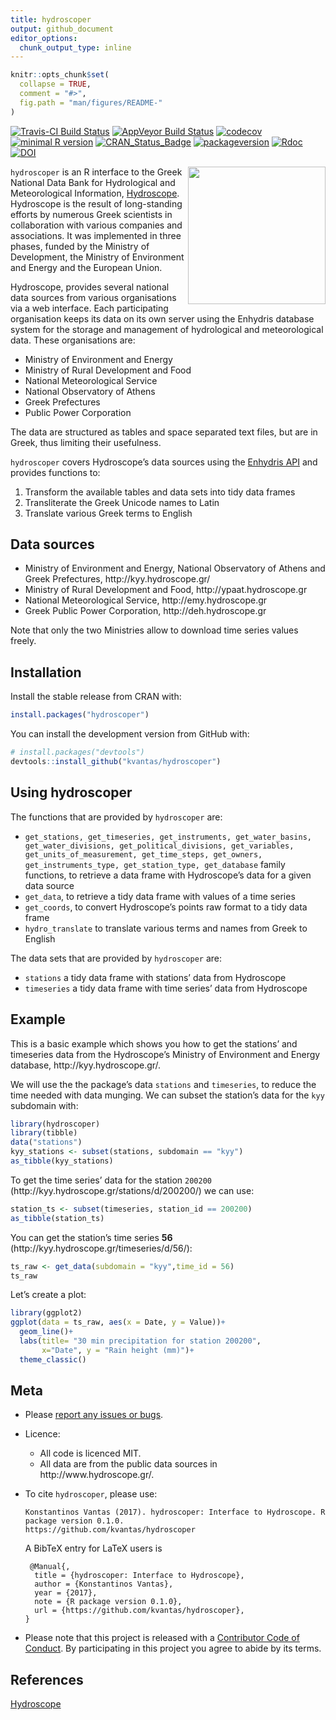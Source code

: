 ```yaml
---
title: hydroscoper
output: github_document
editor_options: 
  chunk_output_type: inline
---
```

<!-- README.md is generated from README.Rmd. Please edit that file -->

```r
knitr::opts_chunk$set(
  collapse = TRUE,
  comment = "#>",
  fig.path = "man/figures/README-"
)
```

[![Travis-CI Build Status](https://travis-ci.org/kvantas/hydroscoper.svg?branch=master)](https://travis-ci.org/kvantas/hydroscoper)
[![AppVeyor Build Status](https://ci.appveyor.com/api/projects/status/github/kvantas/hydroscoper?branch=master&svg=true)](https://ci.appveyor.com/project/kvantas/hydroscoper)
[![codecov](https://codecov.io/github/kvantas/hydroscoper/branch/master/graphs/badge.svg)](https://codecov.io/gh/kvantas/hydroscoper) 
[![minimal R version](https://img.shields.io/badge/R%3E%3D-3.4.0-6666ff.svg)](https://cran.r-project.org/)
[![CRAN_Status_Badge](http://www.r-pkg.org/badges/version/hydroscoper)](https://cran.r-project.org/package=hydroscoper)
[![packageversion](https://img.shields.io/badge/Package%20version-0.1.0.9000-orange.svg?style=flat-square)](commits/master)
[![Rdoc](http://www.rdocumentation.org/badges/version/hydroscoper)](http://www.rdocumentation.org/packages/hydroscoper)
[![DOI](https://zenodo.org/badge/114094911.svg)](https://zenodo.org/badge/latestdoi/114094911)

<img src="man/figures/hydroscoper_hex.png" align="right" height="220"/> 

`hydroscoper` is an R interface to the  Greek National Data Bank for Hydrological and Meteorological Information, [Hydroscope](http://www.hydroscope.gr/). Hydroscope is the result of long-standing efforts by numerous Greek scientists in collaboration with various companies and associations. It was implemented in three phases, funded by the Ministry of Development, the Ministry of Environment and Energy and the European Union.

Hydroscope, provides several national data sources from various organisations via a web interface. Each participating organisation keeps its data on its own server using the Enhydris database system for the storage and management of hydrological and meteorological data. These organisations are:

* Ministry of Environment and Energy
* Ministry of Rural Development and Food
* National Meteorological Service
* National Observatory of Athens
* Greek Prefectures
* Public Power Corporation

The data are structured as tables and space separated text files, but are in Greek, thus limiting their usefulness.

`hydroscoper` covers Hydroscope's data sources using the [Enhydris API](http://enhydris.readthedocs.io/en/latest/index.html) and provides functions to:

1. Transform the available tables and data sets into tidy data frames
2. Transliterate the Greek Unicode names to Latin
3. Translate various Greek terms to English

## Data sources

 * Ministry of Environment and Energy, National Observatory of Athens and Greek Prefectures, http://kyy.hydroscope.gr/
 * Ministry of Rural Development and Food, http://ypaat.hydroscope.gr
 * National Meteorological Service, http://emy.hydroscope.gr
 * Greek Public Power Corporation, http://deh.hydroscope.gr

Note that only the two Ministries allow to download time series values freely.
 
## Installation

Install the stable release from CRAN with:

```r
install.packages("hydroscoper")
```

You can install the development version from GitHub with:

```r
# install.packages("devtools")
devtools::install_github("kvantas/hydroscoper")
```


## Using hydroscoper

The functions that are provided by `hydroscoper` are:

* `get_stations, get_timeseries, get_instruments, get_water_basins, get_water_divisions, get_political_divisions, get_variables, get_units_of_measurement, get_time_steps, get_owners, get_instruments_type, get_station_type, get_database ` family functions, to retrieve a data frame with Hydroscope's data for a given data source
* `get_data`, to retrieve a tidy data frame with values of a time series 
* `get_coords`, to convert Hydroscope's points raw format to a tidy data frame
* `hydro_translate` to translate various terms and names from Greek to English

The data sets that are provided by `hydroscoper` are:

* `stations` a tidy data frame with stations' data from Hydroscope
* `timeseries` a tidy data frame with  time series' data from Hydroscope

## Example

This is a basic example which shows you how to get the stations' and timeseries data from the Hydroscope's Ministry of Environment and Energy database, http://kyy.hydroscope.gr/.

We will use the the package's data `stations` and `timeseries`, to reduce the time needed with data munging. We can subset the station's data for the `kyy` subdomain with:

```r
library(hydroscoper)
library(tibble)
data("stations")
kyy_stations <- subset(stations, subdomain == "kyy")
as_tibble(kyy_stations)
```

To get the time series' data for the station `200200` (http://kyy.hydroscope.gr/stations/d/200200/) we can use:
```r
station_ts <- subset(timeseries, station_id == 200200)
as_tibble(station_ts)
```

You can get the station's  time series **56** (http://kyy.hydroscope.gr/timeseries/d/56/):

``` r
ts_raw <- get_data(subdomain = "kyy",time_id = 56)
ts_raw
```

Let's create a plot:

``` r
library(ggplot2)
ggplot(data = ts_raw, aes(x = Date, y = Value))+
  geom_line()+
  labs(title= "30 min precipitation for station 200200",
       x="Date", y = "Rain height (mm)")+
  theme_classic()
```

## Meta

* Please [report any issues or bugs](https://github.com/kvantas/hydroscoper/issues).
* Licence:
    + All code is licenced MIT.
    + All data are from the public data sources in http://www.hydroscope.gr/.
* To cite `hydroscoper`, please use:
  ```
  Konstantinos Vantas (2017). hydroscoper: Interface to Hydroscope. R package version 0.1.0.
  https://github.com/kvantas/hydroscoper
  ```
  A BibTeX entry for LaTeX users is
  ```
   @Manual{,
    title = {hydroscoper: Interface to Hydroscope},
    author = {Konstantinos Vantas},
    year = {2017},
    note = {R package version 0.1.0},
    url = {https://github.com/kvantas/hydroscoper},
  }
  ```
* Please note that this project is released with a [Contributor Code of Conduct](/CONDUCT.md). By participating in this project you agree to abide by its terms.

## References
[Hydroscope](http://www.hydroscope.gr/)
